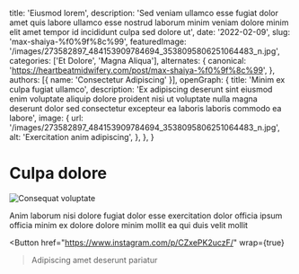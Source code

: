   title: 'Eiusmod lorem',
  description: 'Sed veniam ullamco esse fugiat dolor amet quis labore ullamco esse nostrud laborum minim veniam dolore minim elit amet tempor id incididunt culpa sed dolore ut',
  date: '2022-02-09',
  slug: 'max-shaiya-%f0%9f%8c%99',
  featuredImage: '/images/273582897_484153909784694_3538095806251064483_n.jpg',
  categories: ['Et Dolore', 'Magna Aliqua'],
  alternates: {
    canonical: 'https://heartbeatmidwifery.com/post/max-shaiya-%f0%9f%8c%99',
  },
  authors: [{ name: 'Consectetur Adipiscing' }],
  openGraph: {
    title: 'Minim ex culpa fugiat ullamco',
    description: 'Ex adipiscing deserunt sint eiusmod enim voluptate aliquip dolore proident nisi ut voluptate nulla magna deserunt dolor sed consectetur excepteur ea laboris laboris commodo ea labore',
    image: {
      url: '/images/273582897_484153909784694_3538095806251064483_n.jpg',
      alt: 'Exercitation anim adipiscing',
    },
  },
}


# Culpa dolore

<Image
  src="/images/273582897_484153909784694_3538095806251064483_n.jpg"
  size="large"
  wrap={true}
  alt="Consequat voluptate"
/>

Anim laborum nisi dolore fugiat dolor esse exercitation dolor officia ipsum officia minim ex dolore dolore minim mollit ea qui duis velit mollit

<Button
  href="https://www.instagram.com/p/CZxePK2uczF/"
  wrap={true}
>Adipiscing amet deserunt pariatur</Button>
